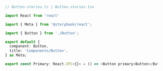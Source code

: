 ```ts
// Button.stories.ts | Button.stories.tsx

import React from 'react'

import { Meta } from '@storybook/react';

import { Button } from './Button';

export default {
  component: Button,
  title: 'Components/Button',
} as Meta;

export const Primary: React.VFC<{}> = () => <Button primary>Button</Button>;
```